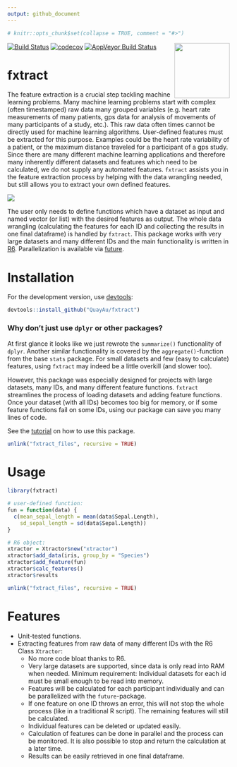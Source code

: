 ```yaml
---
output: github_document
---
```


```r
# knitr::opts_chunk$set(collapse = TRUE, comment = "#>")
```

<img align="right" src="https://raw.githubusercontent.com/quayau/fxtract/master/man/figures/hexagon.svg?sanitize=true" width="125px">

[![Build Status](https://travis-ci.org/QuayAu/fxtract.svg?branch=master)](https://travis-ci.org/QuayAu/fxtract)
[![codecov](https://codecov.io/gh/QuayAu/fxtract/branch/master/graph/badge.svg)](https://codecov.io/gh/QuayAu/fxtract)
[![AppVeyor Build Status](https://ci.appveyor.com/api/projects/status/github/QuayAu/fxtract?branch=master&svg=true)](https://ci.appveyor.com/project/QuayAu/fxtract)

# fxtract 
The feature extraction is a crucial step tackling machine learning problems.
Many machine learning problems start with complex (often timestamped) raw data many grouped variables (e.g. heart rate measurements of many patients, gps data for analysis of movements of many participants of a study, etc.). This raw data often times cannot be directly used for machine learning algorithms. User-defined features must be extracted for this purpose. Examples could be the heart rate variability of a patient, or the maximum distance traveled for a participant of a gps study.
Since there are many different machine learning applications and therefore many inherently different datasets and features which need to be calculated, we do not supply any automated features.
`fxtract` assists you in the feature extraction process by helping with the data wrangling needed, but still allows you to extract your own defined features.

![](man/figures/fxtract_main.svg)


The user only needs to define functions which have a dataset as input and named vector (or list) with the desired features as output. The whole data wrangling (calculating the features for each ID and collecting the results in one final dataframe) is handled by `fxtract`.
This package works with very large datasets and many different IDs and the main functionality is written in [R6](https://r6.r-lib.org/articles/Introduction.html). Parallelization is available via [future](https://cran.r-project.org/web/packages/future/index.html).

# Installation
For the development version, use [devtools](https://cran.r-project.org/package=devtools):
```r
devtools::install_github("QuayAu/fxtract")
```

### Why don't just use ``dplyr`` or other packages?
At first glance it looks like we just rewrote the ``summarize()`` functionality of ``dplyr``.
Another similar functionality is covered by the ``aggregate()``-function from the base ``stats`` package.
For small datasets and few (easy to calculate) features, using ``fxtract`` may indeed be a little overkill (and slower too).

However, this package was especially designed for projects with large datasets, many IDs, and many different feature functions. `fxtract` streamlines the process of loading datasets and adding feature functions. Once your dataset (with all IDs) becomes too big for memory, or if some feature functions fail on some IDs, using our package can save you many lines of code.

See the [tutorial](https://quayau.github.io/fxtract/) on how to use this package.

```r
unlink("fxtract_files", recursive = TRUE)
```

# Usage
```r
library(fxtract)

# user-defined function:
fun = function(data) {
  c(mean_sepal_length = mean(data$Sepal.Length),
    sd_sepal_length = sd(data$Sepal.Length))
}

# R6 object:
xtractor = Xtractor$new("xtractor")
xtractor$add_data(iris, group_by = "Species")
xtractor$add_feature(fun)
xtractor$calc_features()
xtractor$results

```
```r
unlink("fxtract_files", recursive = TRUE)
```
# Features

* Unit-tested functions.
* Extracting features from raw data of many different IDs with the R6 Class `Xtractor`:
    * No more code bloat thanks to R6.
    * Very large datasets are supported, since data is only read into RAM when needed. Minimum requirement: Individual datasets for each id must be small enough to be read into memory.
    * Features will be calculated for each participant individually and can be parallelized with the `future`-package.
    * If one feature on one ID throws an error, this will not stop the whole process (like in a traditional R script). The remaining features will still be calculated.
    * Individual features can be deleted or updated easily.
    * Calculation of features can be done in parallel and the process can be monitored. It is also possible to stop and return the calculation at a later time.
    * Results can be easily retrieved in one final dataframe.

